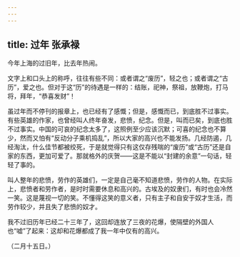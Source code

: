 ```yaml
---
---
---
```

title: 过年 张承禄
---



今年上海的过旧年，比去年热闹。

文字上和口头上的称呼，往往有些不同：或者谓之“废历”，轻之也；或者谓之“古历”，爱之也。但对于这“历”的待遇是一样的：结账，祀神，祭祖，放鞭炮，打马将，拜年，“恭喜发财”！

虽过年而不停刊的报章上，也已经有了感慨；但是，感慨而已，到底胜不过事实。有些英雄的作家，也曾经叫人终年奋发，悲愤，纪念。但是，叫而已矣，到底也胜不过事实。中国的可哀的纪念太多了，这照例至少应该沉默；可喜的纪念也不算少，然而又怕有“反动分子乘机捣乱”，所以大家的高兴也不能发扬。几经防遏，几经淘汰，什么佳节都被绞死，于是就觉得只有这仅存残喘的“废历”或“古历”还是自家的东西，更加可爱了。那就格外的庆贺——这是不能以“封建的余意”一句话，轻轻了事的。

叫人整年的悲愤，劳作的英雄们，一定是自己毫不知道悲愤，劳作的人物。在实际上，悲愤者和劳作者，是时时需要休息和高兴的。古埃及的奴隶们，有时也会冷然一笑。这是蔑视一切的笑。不懂得这笑的意义者，只有主子和自安于奴才生活，而劳作较少，并且失了悲愤的奴才。

我不过旧历年已经二十三年了，这回却连放了三夜的花爆，使隔壁的外国人也“嘘”了起来：这却和花爆都成了我一年中仅有的高兴。

（二月十五日。）